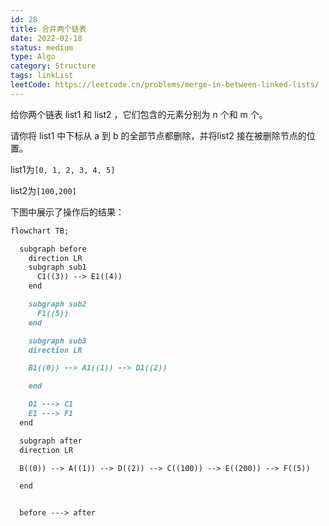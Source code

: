```yaml
---
id: 28
title: 合并两个链表
date: 2022-02-18
status: medium
type: Algo
category: Structure
tags: linkList
leetCode: https://leetcode.cn/problems/merge-in-between-linked-lists/
---
```


<Note>

给你两个链表 list1 和 list2 ，它们包含的元素分别为 n 个和 m 个。

请你将 list1 中下标从 a 到 b 的全部节点都删除，并将list2 接在被删除节点的位置。


list1为`[0, 1, 2, 3, 4, 5]`

list2为`[100,200]`

下图中展示了操作后的结果：

```md
flowchart TB;

  subgraph before
    direction LR
    subgraph sub1
      C1((3)) --> E1((4))
    end

    subgraph sub2
      F1((5))
    end

    subgraph sub3
    direction LR

    B1((0)) --> A1((1)) --> D1((2))

    end

    D1 ---> C1
    E1 ---> F1
  end

  subgraph after
  direction LR

  B((0)) --> A((1)) --> D((2)) --> C((100)) --> E((200)) --> F((5))

  end


  before ---> after

```

</Note>



